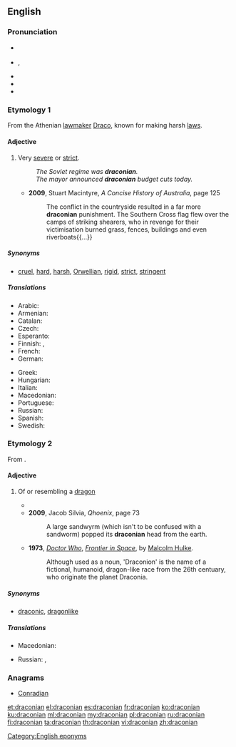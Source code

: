 {{was wotd|2009|May|16}}
==English==

===Pronunciation===
* {{a|UK}} {{IPA|/drəˈkəʊ.ni.ən/|/drækˈəʊ.ni.ən/|lang=en}}
* {{a|US}} {{enPR|drə-kō'ni-ən}}, {{IPA|/drəˈkoʊ.ni.ən/|lang=en}}
* {{audio|en-us-draconian+.ogg|Audio (US)|lang=en}}
* {{audio|en-us-draconian.ogg|Audio (US)|lang=en}}
* {{rhymes|əʊniən|lang=en}}

===Etymology 1===
From the Athenian [[lawmaker]] [[w:Draco (lawgiver)|Draco]], known for making harsh [[law]]s.

====Adjective====
{{en-adj}}

# Very [[severe]] or [[strict]].
#: ''The Soviet regime was '''draconian'''.''
#: ''The mayor announced '''draconian''' budget cuts today.''
#* '''2009''', Stuart Macintyre, ''A Concise History of Australia'', page 125
#*: The conflict in the countryside resulted in a far more '''draconian''' punishment. The Southern Cross flag flew over the camps of striking shearers, who in revenge for their victimisation burned grass, fences, buildings and even riverboats{{...}}

=====Synonyms=====
* {{sense|very severe}} [[cruel]], [[hard]], [[harsh]], [[Orwellian]], [[rigid]], [[strict]], [[stringent]]

=====Translations=====
{{trans-top|severe, oppressive or strict}}
* Arabic: {{t|ar|شَدِيد القُسْوَة}}
* Armenian: {{t+|hy|դրակոնյան}}
* Catalan: {{t|ca|draconià}}
* Czech: {{t|cs|drakonický}}
* Esperanto: {{t|eo|drakona}}
* Finnish: {{t|fi|[[erittäin]] [[ankara]]}}, {{t+|fi|drakoninen}}
* French: {{t+|fr|draconien}}
* German: {{t+|de|drakonisch}}
{{trans-mid}}
* Greek: {{t+|el|δρακόντειος}}
* Hungarian: {{t+|hu|drákói}}
* Italian: {{t+|it|draconiano}}
* Macedonian: {{t|mk|драконски|m|tr=drákonski}}
* Portuguese: {{t+|pt|draconiano}}
* Russian: {{t+|ru|драко́новский}}
* Spanish: {{t+|es|draconiano}}
* Swedish: {{t+|sv|drakonisk}}
{{trans-bottom}}

===Etymology 2===
From {{etyl|la|en}} {{m|la|draco||dragon}}.

====Adjective====
{{en-adj}}

# {{label|en|obsolete|except in fiction}} Of or resembling a [[dragon]]
#* {{quote-book|2006|Steven Erikson|Deadhouse Gates, Book Two|pageurl=http://books.google.com/books?id=Oxnv04gItNAC&pg=PA384|page=384|isbn=0765348799
|passage=The dragon came low to the earth. It defied every image of a '''draconian''' being Kulp had ever seen.}}
#* '''2009''', Jacob Silvia, ''Qhoenix'', page 73
#*: A large sandwyrm (which isn't to be confused with a sandworm) popped its '''draconian''' head from the earth.
#* '''1973''', ''[[Page title|Doctor Who]]'', ''[[Page title|Frontier in Space]]'', by [[Page title|Malcolm Hulke]].
#*: Although used as a noun, 'Draconion' is the name of a fictional, humanoid, dragon-like race from the 26th centuary, who originate the planet Draconia.

=====Synonyms=====
* {{sense|resembling a dragon}} [[draconic]], [[dragonlike]]

=====Translations=====
{{trans-top|of or resembling a dragon}}
* Macedonian: {{t|mk|змејски|m|tr=zméjski}}
{{trans-mid}}
* Russian: {{t+|ru|драко́ний}}, {{t+|ru|драко́новский}}
{{trans-bottom}}

===Anagrams===
* [[Conradian#English|Conradian]]

[[Category:English eponyms]]

[[et:draconian]]
[[el:draconian]]
[[es:draconian]]
[[fr:draconian]]
[[ko:draconian]]
[[ku:draconian]]
[[ml:draconian]]
[[my:draconian]]
[[pl:draconian]]
[[ru:draconian]]
[[fi:draconian]]
[[ta:draconian]]
[[th:draconian]]
[[vi:draconian]]
[[zh:draconian]]